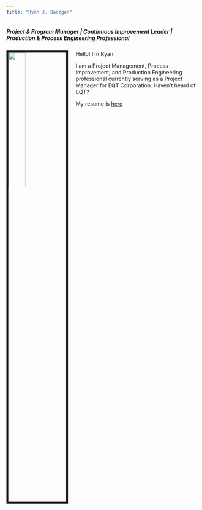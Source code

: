 ```yaml
---
title: "Ryan J. Badzgon"
---
```


<link rel="stylesheet" href="styles.css" type="text/css">

<h5> Project & Program Manager | Continuous Improvement Leader | Production & Process Engineering Professional </h5>

<img src="files/IMG_6055.jpg" align="left" style="width:30%; margin-right: 20px; border:5px solid">

Hello! I'm Ryan.

I am a Project Management, Process Improvement, and Production Engineering professional currently serving as a Project Manager for EQT Corporation. Haven't heard of EQT?

My resume is [here](files/Ryan_J_Badzgon_Resume.pdf)